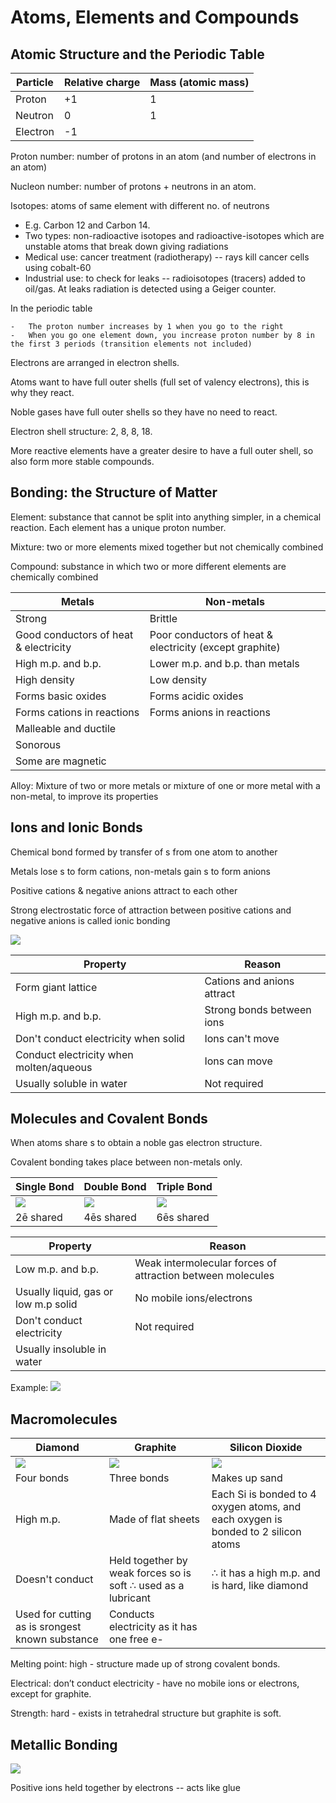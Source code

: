 
# Atoms, Elements and Compounds

## Atomic Structure and the Periodic Table

| Particle | Relative charge | Mass (atomic mass) |
| --- | --- | --- |
| Proton | +1 | 1 |
| Neutron | 0 | 1 |
| Electron | -1 |  |

Proton number: number of protons in an atom (and number of electrons in an atom)

Nucleon number: number of protons + neutrons in an atom.

Isotopes: atoms of same element with different no. of neutrons

-   E.g. Carbon 12 and Carbon 14.
-   Two types: non-radioactive isotopes and radioactive-isotopes which are unstable atoms that break down giving radiations
-   Medical use: cancer treatment (radiotherapy) -- rays kill cancer cells using cobalt-60
-   Industrial use: to check for leaks -- radioisotopes (tracers) added to oil/gas. At leaks radiation is detected using a Geiger counter.

In the periodic table

    -   The proton number increases by 1 when you go to the right
    -   When you go one element down, you increase proton number by 8 in the first 3 periods (transition elements not included)

Electrons are arranged in electron shells.

Atoms want to have full outer shells (full set of valency electrons), this is why they react.

Noble gases have full outer shells so they have no need to react.

Electron shell structure: 2, 8, 8, 18.

More reactive elements have a greater desire to have a full outer shell, so also form more stable compounds.

## Bonding: the Structure of Matter

Element: substance that cannot be split into anything simpler, in a chemical reaction. Each element has a unique proton number.

Mixture: two or more elements mixed together but not chemically combined

Compound: substance in which two or more different elements are chemically combined

| Metals | Non-metals |
| --- | --- |
| Strong | Brittle |
| Good conductors of heat & electricity | Poor conductors of heat & electricity (except graphite) |
| High m.p. and b.p. | Lower m.p. and b.p. than metals |
| High density | Low density |
| Forms basic oxides | Forms acidic oxides |
| Forms cations in reactions | Forms anions in reactions |
| Malleable and ductile |  |
| Sonorous |  |
| Some are magnetic |

Alloy: Mixture of two or more metals or mixture of one or more metal with a non-metal, to improve its properties

## Ions and Ionic Bonds

Chemical bond formed by transfer of s from one atom to another

Metals lose s to form cations, non-metals gain s to form anions

Positive cations & negative anions attract to each other

Strong electrostatic force of attraction between positive cations and negative anions is called ionic bonding

![](https://images.znotes.org/cie/igcse/chemistry-0620/image016.png)

| Property | Reason |
| --- | --- |
| Form giant lattice | Cations and anions attract |
| High m.p. and b.p. | Strong bonds between ions |
| Don't conduct electricity when solid | Ions can't move |
| Conduct electricity when molten/aqueous | Ions can move |
| Usually soluble in water | Not required |

## Molecules and Covalent Bonds

When atoms share s to obtain a noble gas electron structure.

Covalent bonding takes place between non-metals only.

| Single Bond | Double Bond | Triple Bond |
| --- | --- | --- |
| ![](https://images.znotes.org/cie/igcse/chemistry-0620/image017.png) | ![](https://images.znotes.org/cie/igcse/chemistry-0620/image018.png) | ![](https://images.znotes.org/cie/igcse/chemistry-0620/image019.png) |
|2ē shared|4ēs shared|6ēs shared|

| Property | Reason |
| --- | --- |
| Low m.p. and b.p. | Weak intermolecular forces of attraction between molecules |
| Usually liquid, gas or low m.p solid | No mobile ions/electrons |
| Don't conduct electricity | Not required |
| Usually insoluble in water |  |

Example:
![](https://images.znotes.org/cie/igcse/chemistry-0620/image020.png)

## Macromolecules

| Diamond | Graphite | Silicon Dioxide |
| --- | --- | --- |
| ![](https://images.znotes.org/cie/igcse/chemistry-0620/image021.png) | ![](https://images.znotes.org/cie/igcse/chemistry-0620/image022.png) | ![](https://images.znotes.org/cie/igcse/chemistry-0620/image023.png) |
| Four bonds | Three bonds | Makes up sand |
| High m.p. | Made of flat sheets | Each Si is bonded to 4 oxygen atoms, and each oxygen is bonded to 2 silicon atoms |
| Doesn't conduct | Held together by weak forces so is soft ∴ used as a lubricant | ∴ it has a high m.p. and is hard, like diamond |
| Used for cutting as is srongest known substance | Conducts electricity as it has one free e-|

Melting point: high - structure made up of strong covalent bonds.

Electrical: don’t conduct electricity - have no mobile ions or electrons, except for graphite.

Strength: hard - exists in tetrahedral structure but graphite is soft.

## Metallic Bonding

![](https://images.znotes.org/cie/igcse/chemistry-0620/image024.png)

Positive ions held together by electrons -- acts like glue